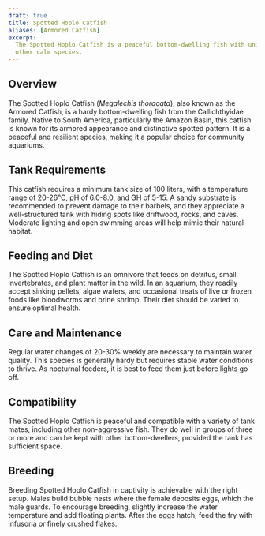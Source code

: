 ```yaml
---
draft: true
title: Spotted Hoplo Catfish
aliases: [Armored Catfish]
excerpt:
  The Spotted Hoplo Catfish is a peaceful bottom-dwelling fish with unique spotted armor, ideal for community tanks with
  other calm species.
---
```


## Overview

The Spotted Hoplo Catfish (_Megalechis thoracata_), also known as the Armored Catfish, is a hardy bottom-dwelling fish
from the Callichthyidae family. Native to South America, particularly the Amazon Basin, this catfish is known for its
armored appearance and distinctive spotted pattern. It is a peaceful and resilient species, making it a popular choice
for community aquariums.

## Tank Requirements

This catfish requires a minimum tank size of 100 liters, with a temperature range of 20-26°C, pH of 6.0-8.0, and GH of
5-15. A sandy substrate is recommended to prevent damage to their barbels, and they appreciate a well-structured tank
with hiding spots like driftwood, rocks, and caves. Moderate lighting and open swimming areas will help mimic their
natural habitat.

## Feeding and Diet

The Spotted Hoplo Catfish is an omnivore that feeds on detritus, small invertebrates, and plant matter in the wild. In
an aquarium, they readily accept sinking pellets, algae wafers, and occasional treats of live or frozen foods like
bloodworms and brine shrimp. Their diet should be varied to ensure optimal health.

## Care and Maintenance

Regular water changes of 20-30% weekly are necessary to maintain water quality. This species is generally hardy but
requires stable water conditions to thrive. As nocturnal feeders, it is best to feed them just before lights go off.

## Compatibility

The Spotted Hoplo Catfish is peaceful and compatible with a variety of tank mates, including other non-aggressive fish.
They do well in groups of three or more and can be kept with other bottom-dwellers, provided the tank has sufficient
space.

## Breeding

Breeding Spotted Hoplo Catfish in captivity is achievable with the right setup. Males build bubble nests where the
female deposits eggs, which the male guards. To encourage breeding, slightly increase the water temperature and add
floating plants. After the eggs hatch, feed the fry with infusoria or finely crushed flakes.
